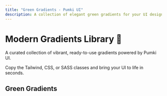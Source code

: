 ```yaml
---
title: "Green Gradients - Pumki UI"
description: A collection of elegant green gradients for your UI design needs.
---
```



# Modern Gradients Library 🎨

A curated collection of vibrant, ready-to-use gradients powered by Pumki UI.

<Callout>Copy the Tailwind, CSS, or SASS classes and bring your UI to life in seconds.</Callout>

## Green Gradients

<div>
  <GradientList category="Green" />
</div>